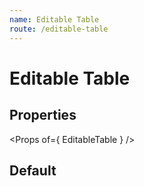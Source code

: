 ```yaml
---
name: Editable Table
route: /editable-table
---
```



# Editable Table

## Properties
<Props of={ EditableTable } />

## Default
<Playground>
    <EditableTable
        noHeader
        title='adicionar'
        columns={[
            {   
                title: 'Leitura', 
                field: 'readAt', 
                initialEditValue: new Date(),
                type: 'datetime'
            },
            { 
                title: 'Posição', 
                field: 'position', 
                type: 'numeric' 
            },
            { 
                title: 'Origem', 
                field: 'origin', 
                editable: 'never', 
                initialEditValue: 'Manual'
            }
        ]}
        data={[
            { 
                readAt: new Date('07/01/2019 17:21'), 
                position: 7000, 
                origin: 'Manual'
            },
            {
                readAt: new Date('06/15/2019 16:01'), 
                position: 6740, 
                origin: 'Manual'
            },
            {
                readAt: new Date('06/01/2019 19:22'),
                position: 6450, 
                origin: 'S.O. 018774'
            },
            {
                readAt: new Date('05/15/2019 14:07'),
                position: 5600, 
                origin: 'S.0. 018774'
            }
        ]}
    />
</Playground>
